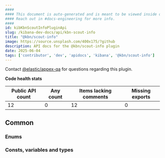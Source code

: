 ```yaml
---
####
#### This document is auto-generated and is meant to be viewed inside our experimental, new docs system.
#### Reach out in #docs-engineering for more info.
####
id: kibKbnScoutInfoPluginApi
slug: /kibana-dev-docs/api/kbn-scout-info
title: "@kbn/scout-info"
image: https://source.unsplash.com/400x175/?github
description: API docs for the @kbn/scout-info plugin
date: 2025-06-04
tags: ['contributor', 'dev', 'apidocs', 'kibana', '@kbn/scout-info']
---
```




Contact [@elastic/appex-qa](https://github.com/orgs/elastic/teams/appex-qa) for questions regarding this plugin.

**Code health stats**

| Public API count  | Any count | Items lacking comments | Missing exports |
|-------------------|-----------|------------------------|-----------------|
| 12 | 0 | 12 | 0 |

## Common

### Enums
<DocDefinitionList data={kbnScoutInfoObj.common.enums}/>

### Consts, variables and types
<DocDefinitionList data={kbnScoutInfoObj.common.misc}/>

